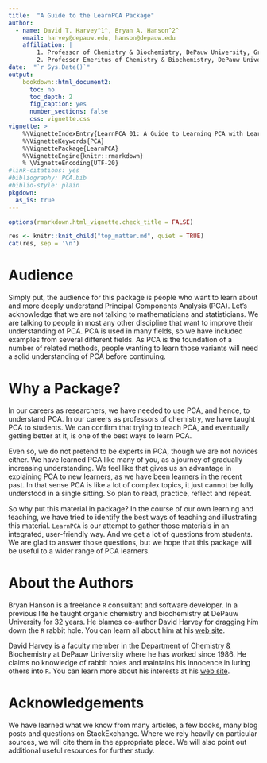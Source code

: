 ```yaml
---
title:  "A Guide to the LearnPCA Package"
author:
  - name: David T. Harvey^1^, Bryan A. Hanson^2^
    email: harvey@depauw.edu, hanson@depauw.edu
    affiliation: |
        1. Professor of Chemistry & Biochemistry, DePauw University, Greencastle IN USA.
        2. Professor Emeritus of Chemistry & Biochemistry, DePauw University, Greencastle IN USA.
date:  "`r Sys.Date()`"
output:
    bookdown::html_document2:
      toc: no
      toc_depth: 2
      fig_caption: yes
      number_sections: false
      css: vignette.css
vignette: >
    %\VignetteIndexEntry{LearnPCA 01: A Guide to Learning PCA with LearnPCA (Start Here)}
    %\VignetteKeywords{PCA}
    %\VignettePackage{LearnPCA}
    %\VignetteEngine{knitr::rmarkdown}
    % \VignetteEncoding{UTF-20}
#link-citations: yes
#bibliography: PCA.bib
#biblio-style: plain
pkgdown:
  as_is: true
---
```


```r
options(rmarkdown.html_vignette.check_title = FALSE)
```



<!-- This chunk inserts common info about all the vignettes -->

```r
res <- knitr::knit_child("top_matter.md", quiet = TRUE)
cat(res, sep = '\n')
```

# Audience

Simply put, the audience for this package is people who want to learn about and more deeply understand Principal Components Analysis (PCA).  Let's acknowledge that we are not talking to mathematicians and statisticians.  We are talking to people in most any other discipline that want to improve their understanding of PCA.  PCA is used in many fields, so we have included examples from several different fields.  As PCA is the foundation of a number of related methods, people wanting to learn those variants will need a solid understanding of PCA before continuing.

# Why a Package?

In our careers as researchers, we have needed to use PCA, and hence, to understand PCA.  In our careers as professors of chemistry, we have taught PCA to students.  We can confirm that trying to teach PCA, and eventually getting better at it, is one of the best ways to learn PCA.\sidenote{We don't really have any evidence that we are getting better at teaching PCA, but we sure hope so.}

Even so, we do not pretend to be experts in PCA, though we are not novices either.  We have learned PCA like many of you, as a journey of gradually increasing understanding.  We feel like that gives us an advantage in explaining PCA to new learners, as we have been learners in the recent past.  In that sense PCA is like a lot of complex topics, it just cannot be fully understood in a single sitting.   So plan to read, practice, reflect and repeat.

So why put this material in package?  In the course of our own learning and teaching, we have tried to identify the best ways of teaching and illustrating this material.  `LearnPCA` is our attempt to gather those materials in an integrated, user-friendly way.  And we get a lot of questions from students.  We are glad to answer those questions, but we hope that this package will be useful to a wider range of PCA learners.

# About the Authors

Bryan Hanson is a freelance `R` consultant and software developer.  In a previous life he taught organic chemistry and biochemistry at DePauw University for 32 years.  He blames co-author David Harvey for dragging him down the `R` rabbit hole.  You can learn all about him at his [web site](http://ChemoSpec.org).

David Harvey is a faculty member in the Department of Chemistry & Biochemistry at DePauw University where he has worked since 1986. He claims no knowledge of rabbit holes and maintains his innocence in luring others into `R`. You can learn more about his interests at his [web site](https://sites.google.com/depauw.edu/dth/home).

# Acknowledgements

We have learned what we know from many articles, a few books, many blog posts and questions on StackExchange.  Where we rely heavily on particular sources, we will cite them in the appropriate place.  We will also point out additional useful resources for further study.
